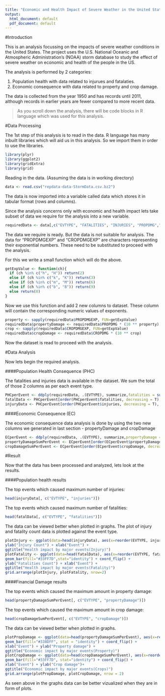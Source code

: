 ```yaml
---
title: "Economic and Health Impact of Severe Weather in the United States"
output:
  html_document: default
  pdf_document: default
---
```


#Introduction

This is an analysis focussing on the impacts of severe weather conditions in the United States. The project uses the U.S. National Oceanic and Atmospheric Administration's (NOAA) storm database to study the effect of severe weather on economic and health of the people in the US. 

The analysis is performed by 2 categories:

1. Population health with data related to injurues and fatalaties.
2. Economic consequence with data related to property and crop damage.

The data is collected from the year 1950 and has records until 2011, although records in earlier years are fewer compared to more recent data.

>As you scroll down the analysis, there will be code blocks in R language which was used for this analysis.

#Data Processing

The 1st step of this analysis is to read in the data. R language has many inbuilt libraries which will aid us in this analysis. So we import them in order to use the libraries.

```r
library(plyr)
library(ggplot2)
library(gridExtra)
library(grid)
```

Reading in the data. (Assuming the data is in working directory)

```r
data <- read.csv("repdata-data-StormData.csv.bz2")
```


The data is now imported into a variable called data which stores it in tabular format (rows and columns).

Since the analysis concerns only with economic and health impact lets take subset of data we require for the analysis into a new variable.

```r
requiredData <- data[,c("EVTYPE", "FATALITIES", "INJURIES", "PROPDMG","PROPDMGEXP","CROPDMG","CROPDMGEXP")]
```

The data we require is ready. But the data is not suitable for analysis. The data for "PROPDMGEXP" and "CROPDMGEXP" are characters representing their exponential numbers. These need to be substituted to proceed with the analysis. 

For this we write a small function which will do the above.

```r
getExpValue <- function(ch){
  if (ch %in% c("h", "H")) return(2)
  else if (ch %in% c("k", "K")) return(3)
  else if (ch %in% c("m", "M")) return(6)
  else if (ch %in% c("b", "B")) return(9)
  else return(0)
}
```

Now we use this function and add 2 new columns to dataset. These column will contain the corresponding numeric values of exponents.

```r
property <- sapply(requiredData$PROPDMGEXP, FUN=getExpValue)
requiredData$propertyDamage <- requiredData$PROPDMG * (10 ** property)
crop <- sapply(requiredData$CROPDMGEXP, FUN=getExpValue)
requiredData$cropDamage <- requiredData$CROPDMG * (10 ** crop)
```

Now the dataset is read to proceed with the analysis.

#Data Analysis

Now lets begin the required analysis. 

####Population Health Consequence (PHC)

The fatalities and injuries data is available in the dataset. We sum the total of those 2 columns as per each event type.

```r
PHCperEvent <- ddply(requiredData, .(EVTYPE), summarize,fatalities = sum(FATALITIES),injuries = sum(INJURIES))
fatalData <- PHCperEvent[order(PHCperEvent$fatalities, decreasing = T), ]
injuryData <- PHCperEvent[order(PHCperEvent$injuries, decreasing = T), ]
```

####Economic Consequence (EC)

The economic consequence data analysis is done by using the two new columns we generated in last section - propertyDamage and cropDamage

```r
ECperEvent <- ddply(requiredData, .(EVTYPE), summarize,propertyDamage = sum(propertyDamage), cropDamage = sum(cropDamage))
propertyDamageSumPerEvent <- ECperEvent[order(ECperEvent$propertyDamage, decreasing = T), ]
cropDamageSumPerEvent <- ECperEvent[order(ECperEvent$cropDamage, decreasing = T), ]
```

#Result

Now that the data has been processed and analyzed, lets look at the results. 

####Population health results

The top events which caused maximum number of injuries:

```r
head(injuryData[, c("EVTYPE", "injuries")])
```

The top events which caused maximum number of fatalities:

```r
head(fatalData[, c("EVTYPE", "fatalities")])
```

The data can be viewed better when plotted in graphs. The plot of injury and fatality count data is plotted against the event type.

```r
plotInjury <- ggplot(data=head(injuryData), aes(x=reorder(EVTYPE, injuries), y=injuries)) + geom_bar(fill="#338DFF",stat="identity")  + coord_flip() + 
ylab("Injury Count") + xlab("Event") +
ggtitle("Health impact by major events(Injury)")
plotFatality <- ggplot(data=head(fatalData), aes(x=reorder(EVTYPE, fatalities), y=fatalities)) +
geom_bar(fill="#33FF7D",stat="identity") + coord_flip() +
ylab("Fatalities Count") + xlab("Event") +
ggtitle("Health impact by major events(Fatality)")
grid.arrange(plotInjury, plotFatality, nrow=2)
```


####Financial Damage results

The top events which caused the maximum amount in property damage:

```r
head(propertyDamageSumPerEvent[, c("EVTYPE", "propertyDamage")])
```

The top events which caused the maximum amount in crop damage:

```r
head(cropDamageSumPerEvent[, c("EVTYPE", "cropDamage")])
```

The data can be viewed better when plotted in graphs.

```r
plotPropDamage <- ggplot(data=head(propertyDamageSumPerEvent), aes(x=reorder(EVTYPE, propertyDamage), y=propertyDamage)) +
geom_bar(fill="#338DFF", stat = "identity") + coord_flip() +
xlab("Event") + ylab("Property damage") +
ggtitle("Economic impact by major events(Property)")
plotCropDamage <- ggplot(data=head(cropDamageSumPerEvent), aes(x=reorder(EVTYPE, cropDamage), y=cropDamage)) +
geom_bar(fill="#33FF7D", stat="identity") + coord_flip() + 
xlab("Event") + ylab("Crop damage")+
ggtitle("Economic impact by major events(Crops)")
grid.arrange(plotPropDamage, plotCropDamage, nrow = 2)
```

As seen above in the graphs data can be better vizualized when they are in form of plots. 